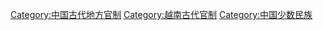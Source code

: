 {{catmore}}
[[Category:中国古代地方官制|Category:中国古代地方官制]]
[[Category:越南古代官制|Category:越南古代官制]]
[[Category:中国少数民族|Category:中国少数民族]]
